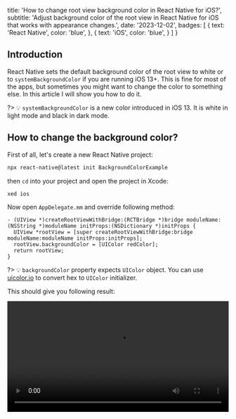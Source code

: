 
  title: 'How to change root view background color in React Native for iOS?',
  subtitle: 'Adjust background color of the root view in React Native for iOS that works with appearance changes.',
  date: '2023-12-02',
  badges: [
    {
      text: 'React Native',
      color: 'blue',
    },
    {
      text: 'iOS',
      color: 'blue',
    }
  ]
}

## Introduction

React Native sets the default background color of the root view to white or to `systemBackgroundColor` if you are running iOS 13+. This is fine for most of the apps, but sometimes you might want to change the color to something else. In this article I will show you how to do it.

?> 💡 `systemBackgroundColor` is a new color introduced in iOS 13. It is white in light mode and black in dark mode.

## How to change the background color?

First of all, let's create a new React Native project:

```bash
npx react-native@latest init BackgroundColorExample
```

then `cd` into your project and open the project in Xcode:

```bash
xed ios
```

Now open `AppDelegate.mm` and override following method: 

```objc
- (UIView *)createRootViewWithBridge:(RCTBridge *)bridge moduleName:(NSString *)moduleName initProps:(NSDictionary *)initProps {
  UIView *rootView = [super createRootViewWithBridge:bridge moduleName:moduleName initProps:initProps];
  rootView.backgroundColor = [UIColor redColor];
  return rootView;
}
```

?> 💡 `backgroundColor` property expects `UIColor` object. You can use [uicolor.io](https://www.uicolor.io/) to convert hex to `UIColor` initializer.

This should give you following result:

<video controls width="100%" src='https://res.cloudinary.com/dangiiuvf/video/upload/f_auto:video,q_auto/p3i9bbsdpvf2hs4agqub' />

This looks great in one appearance, but what if you want to change the background color based on the current appearance? Let's say you want to have red background in light mode and blue background in dark mode.

## Changing background color based on the current appearance

If you are targetting iOS 13+ you can use `colorWithDynamicProvider` to achieve this:

```objc
- (UIView *)createRootViewWithBridge:(RCTBridge *)bridge moduleName:(NSString *)moduleName initProps:(NSDictionary *)initProps {
  UIView *rootView = [super createRootViewWithBridge:bridge moduleName:moduleName initProps:initProps];
  rootView.backgroundColor = [UIColor colorWithDynamicProvider:^(UITraitCollection *traitCollection){
    if (traitCollection.userInterfaceStyle == UIUserInterfaceStyleDark) {
      return [UIColor blueColor];
    } else {
      return [UIColor redColor];
    }
  }];
  return rootView;
}
```

Otherwise, you we will create a new class called `AppearanceAwareRootView` that will be responsible for creating the root view and updating the background color based on the current appearance.

Let's start by creating a header file: `AppearanceAwareRootView.h` with following content:

```objc
#import <React/RCTBridge.h>

@interface AppearanceAwareRootView: UIView

- (instancetype)initWithBridge:(RCTBridge *)bridge
                    moduleName:(NSString *)moduleName
             initialProperties:(NSDictionary *)initialProperties
                  enableFabric:(BOOL)enableFabric;

@end
```

It has a single initializer that will be responsible for creating the root view and setting up the constraints.

Now let's create the implementation file: `AppearanceAwareRootView.mm` with following content:

x> ❗️ Make sure to change the file extension to `.mm` instead of `.m` as `RCTAppSetupDefaultRootView` is an Objective-C++ function.

```objc
#import <RCTAppSetupUtils.h>
#import "AppearanceAwareRootView.h"

@implementation AppearanceAwareRootView

- (instancetype)initWithBridge:(RCTBridge *)bridge moduleName:(NSString *)moduleName initialProperties:(NSDictionary *)initialProperties enableFabric:(BOOL)enableFabric {
  
  if (self = [super init]) {
    UIView *rootView = RCTAppSetupDefaultRootView(bridge, moduleName, initialProperties, enableFabric);
    [self addSubview:rootView];
    [self setupConstraintsForSubview:rootView];
    [self updateBackgroundColor:rootView];
  }
  
  return self;
}

/**
 Setup constraints for `subview` to fit the whole parent
 */
- (void)setupConstraintsForSubview:(UIView *)subview {
  subview.translatesAutoresizingMaskIntoConstraints = NO;
  
  NSLayoutConstraint *leadingConstraint = [subview.leadingAnchor constraintEqualToAnchor:self.leadingAnchor];
  NSLayoutConstraint *trailingConstraint = [subview.trailingAnchor constraintEqualToAnchor:self.trailingAnchor];
  NSLayoutConstraint *topConstraint = [subview.topAnchor constraintEqualToAnchor:self.topAnchor];
  NSLayoutConstraint *bottomConstraint = [subview.bottomAnchor constraintEqualToAnchor:self.bottomAnchor];
  
  [NSLayoutConstraint activateConstraints:@[leadingConstraint, trailingConstraint, topConstraint, bottomConstraint]];
}

/**
Update subview background color based on current `userInterfaceStyle`
 */
- (void) updateBackgroundColor:(UIView *)subview {
  if (self.traitCollection.userInterfaceStyle == UIUserInterfaceStyleDark) {
    subview.backgroundColor = [UIColor blueColor]; // Dark Appearance
  } else {
    subview.backgroundColor = [UIColor redColor]; // White Appearance
  }
}

/**
 Listen to changes of `traitCollection` to update background color
 */
- (void)traitCollectionDidChange:(UITraitCollection *)previousTraitCollection {
  [self updateBackgroundColor:self.subviews.firstObject];
}

@end
```



Now inside `AppDelegate.mm` change the method to following:

```objc
- (UIView *)createRootViewWithBridge:(RCTBridge *)bridge moduleName:(NSString *)moduleName initProps:(NSDictionary *)initProps {
  BOOL enableFabric = NO;
#if RCT_NEW_ARCH_ENABLED
  enableFabric = self.fabricEnabled;
#endif
  return [[AppearanceAwareRootView alloc] initWithBridge:bridge moduleName:moduleName initialProperties:initProps enableFabric:enableFabric];
}
```

The `AppearanceAwareRootView` will now listen to changes of `traitCollection` and update the background color accordingly.

This is the result: 

<video controls width="100%" src='https://res.cloudinary.com/dangiiuvf/video/upload/f_auto:video,q_auto/yl1wj11gw3p3aufgwu1i' />

?> 💡 If you are using Expo, you can use the [SystemUI](https://docs.expo.dev/versions/latest/sdk/system-ui/) library to achieve this but it can only set the appearance to a static color.  

## That's all
Thanks for reading! I hope you found this article useful. If you have any questions or feedback feel free to reach out to me on [Twitter](https://twitter.com/o_kwasniewski).

